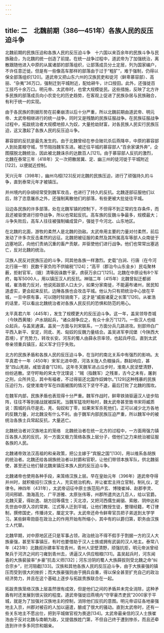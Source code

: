 ```yaml
---
---
---
```

title: 二　北魏前期（386—451年）各族人民的反压迫斗争
---




北魏前期的民族压迫和各族人民的反压迫斗争　十六国以来百余年的民族斗争与民族融合，为北魏的统一创造了前提。在统一战争过程中，道武帝为了加强统治，离散跟随他进入中原的从属诸部的部落组织，让部落成员分土定居，列为国家编户，不许任意迁徙。但是有一些像高车那样的部落由于过于“粗犷”，难于强制，仍得以保全部落组织[120]。道武帝又把山东六州的汉族民吏和徒河（鲜卑慕容部）、高丽、“杂夷”36万口，强制迁到平城附近，配给耕牛，计口授田。此外，还强徙百工技巧十余万口。明元帝、太武帝时，也曾大规模徙民。这些措施，反映了北方许多民族的部落成员向小农变化的历史趋势，在客观上促进了民族杂居与民族融合，有利于统一的实现。

由于各民族的割据形势在前秦崩溃以后十分严重，所以北魏前期由道武帝、明元帝、太武帝相继进行的统一战争，同时又是残酷的民族征服战争。在民族征服战争过程中，拓跋统治者大规模地掠人为奴，大量抢劫财富，对各民族人民实行民族压迫，这又激起了各族人民的反压迫斗争。

慕容部的反抗是最先发生的。由于北魏曾经在参合陂坑杀后燕降卒，中原的慕容部人到处匿粮守城，节节阻挡魏军东进。被迁往平城的慕容部人“百余家谋外奔”，企图摆脱北魏统治，因此被北魏诛杀的达数百人[121]。由于慕容部人反抗的激烈，北魏在泰常三年（418年）又一次把散居冀、定、幽三州的徒河徙于平城附近[122]，以便就近控制。

天兴元年（398年），幽州乌桓[123]反对北魏的民族压迫，进行了顽强持久的斗争，直到泰常元年才被镇压。

并州境内的杂胡经常受到魏军攻击，也进行了持久的反抗。北魏逐部征服他们以后，除了恣意屠杀之外，还强制离散他们的部落，有些更被大批徙往平城。

沿边各民族的许多部落，处在北魏军镇的控制下，不但得不到正常的生存条件，而且还被驱使进行掠夺战争，所以也常起反抗。高车族的反魏斗争最多，规模最大；斗争失败后，高车人往往被强制编成营户，强徙于今河北、山东地区。

在北魏的北面，游牧的柔然人是北魏的劲敌。太武帝用主要的力量对付柔然，前后发动了许多次反击柔然的远征。北魏把被征服的柔然及其所属高车等部人众南徙于边塞地区，向他们责纳沉重的畜产贡献，并驱使他们进行战争。他们也常常出塞逃亡，反对北魏的统治。

汉族人民反对民族压迫的斗争，同其他各族一样激烈。史载“白涧、行唐（在今河北行唐一带）民数千家负险不供输税”[124]；“高平（郡治今山东金乡）民屯聚林薮，拒射官军，〔娥〕清等因诛数千家，虏获万余口”[125]。北魏在中原设有8个军府，每军5000人，用以镇压汉人的反抗。神瑞二年（415年）北魏曾拟迁都邺城，崔浩极力反对，他说拓跋部人口太少，如果分家南徙，不能遍布诸州，居民知道虚实，更会起来反抗，边陲各族也会攻击平城。他认为只有把统治中心放在平城，一旦中原有事，可以随时轻骑南下，这才是“威振诸夏之长策”[126]。从崔浩的话里，可以看出北魏统治者对各族人民反抗的恐惧和防范的用心。

太平真君六年（445年），发生了规模更大的反压迫斗争。这一年，盖吴领导杏城（今陕西黄陵）卢水胡起兵，“诸众胡争应之，有众十余万”[127]。一些汉人也结众起兵，与盖吴通谋。盖吴一方面与刘宋联系，一方面分兵几路进攻。别部帅白广平西入新平、安定，同氐、羌、匈奴的反魏力量结合。盖吴进军李闰堡（今陕西大荔境），扩充势力，转攻长安。河东的蜀人由薛永宗率领，也起兵呼应。直到太武帝亲领重兵镇压，起义军才归于失败。

北方的民族矛盾和各族人民的反压迫斗争，在当时的南北关系中有强烈的影响。太平真君十一年（450年）宋军北进中原，河洛关陇人负粮操兵，群起响应，甚至“四山羌胡，咸皆请奋”[128]。这年冬天魏军进占瓜步时，淮南人民坚壁清野，纷纷逃散。坚守盱眙的宋太守沈璞说：“贼（指魏军）之残害，古今之未有，屠剥之刑，众所共见，其中有福者，不过得驱还北国作奴婢尔。”[129]这种残暴的民族压迫行为，促使淮南守军在四面被围的情况下坚守不退，最后打败了北魏的围攻。

在魏军内部，民族矛盾也表现得十分严重。魏军作战时，鲜卑铁骑驱逼汉人徒步陷阵，往往不等到接战就被踩死。当魏军猛攻盱眙时，魏太武帝甚至致书宋将臧质说：围城的兵尽是氐、羌、匈奴和丁零，如果宋军杀死他们，正可以减少北方各地的反魏力量，对北魏没有什么不利。由于魏军内部民族压迫严重，所以魏军中的被统治各族士兵常起反抗，大量逃亡。

北魏统治者对汉族地主的笼络　北魏统治者在统一北方的过程中，一方面用强力镇压各族人民的反抗，另一方面又极力笼络各族上层分子，借他们之力来统治被征服各族的人民。

北魏诸帝效法汉高祖的和亲政策，把公主嫁于“宾服之国”[130]，用以维系各胡族的统治者。北魏还给各胡族统治者以封爵和官职，让他们带领本族军队，供北魏驱使，甚至还让他们替北魏来镇压本族人民的反压迫斗争。

北魏诸帝也使用各种手段，来笼络汉族上层。早在皇始元年（396年）道武帝夺得并州时，就积极招引汉族士人，充实统治机构，并让崔宏主持立官制，制礼仪，定律令。神四年（431年），太武帝诏征中原士族范阳卢玄、博陵崔绰、赵郡李灵、河间邢颖、渤海高允、广平游雅、太原张伟等，州郡所遣共达几百人，给以官爵。北魏灭夏，得赵逸、胡方回等儒生；灭北凉，又把河西儒生阚骃、索敞、阴仲达和先世由中原入凉的常爽、江式等人迁到平城，让他们教授生徒，整理经籍，考订律制，撰修国史，传播诗文，厘定文字。太武帝还命令鲜卑官员把子弟送到太学学习。某些鲜卑勋臣在政治上的作用开始有所缩小，其中有的以爵归第，职务由汉族士人代替。

北魏早期，对中原地区还只是军事占领，政治统治不得不假手于割据一方的汉人大族豪强，甚至军事镇压，有时也要借助于汉人士族或拥有武装的汉人地主。泰常八年（423年）北魏叔孙建率军攻青州，青州人坚壁清野，顽强抗拒，明元帝派曾经聚兵于河济之间的刁雍到青州去，诱逼汉人供应租粮[131]。盖吴起兵时，河东闻喜的大族裴骏率“乡豪”抗击义师[132]；河东汾阴的蜀人大族薛拔则受北魏之命“纠合宗乡”，拦河阻截[133]。汉族和其他各族人民的反压迫斗争，由于大族豪强的镇压而受到很大的挫折；而大族豪强则由于拥兵自重，得以保全甚至扩充自己的政治经济势力，并且在这个基础上逐步与拓跋贵族联合在一起。

拓跋贵族笼络汉族上层虽然很有成效，但是他们之间的矛盾并未完全消除，这种矛盾有时还发展到很尖锐的程度。道武帝强徙旧燕境内“守宰豪杰吏民”2000家于平城，就是为了加强对汉族地主的控制，消除他们反抗的意图。明元帝诏征各地豪强地主入京，州郡对被召的人加以逼遣，酿成了很大的骚动。直到太武帝时，还有一些关东地主不愿出仕，把到平城做官视为畏途[134]。太武帝最亲信的汉人士族崔浩由于反对北魏与南朝为敌，又提倡族姓门第，不但自己终于遭到惨杀，而且还牵连到许许多多同宗和姻亲。